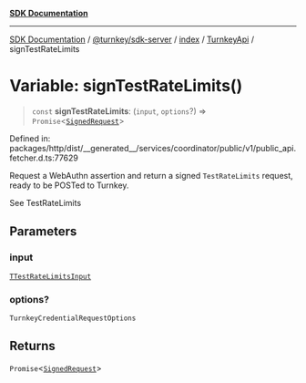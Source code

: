 [**SDK Documentation**](../../../../../../README.mdx)

***

[SDK Documentation](../../../../../../packages.mdx) / [@turnkey/sdk-server](../../../../README.mdx) / [index](../../../README.mdx) / [TurnkeyApi](../README.mdx) / signTestRateLimits

# Variable: signTestRateLimits()

> `const` **signTestRateLimits**: (`input`, `options`?) => `Promise`\<[`SignedRequest`](../../../../../http/index/type-aliases/SignedRequest.mdx)\>

Defined in: packages/http/dist/\_\_generated\_\_/services/coordinator/public/v1/public\_api.fetcher.d.ts:77629

Request a WebAuthn assertion and return a signed `TestRateLimits` request, ready to be POSTed to Turnkey.

See TestRateLimits

## Parameters

### input

[`TTestRateLimitsInput`](../type-aliases/TTestRateLimitsInput.mdx)

### options?

`TurnkeyCredentialRequestOptions`

## Returns

`Promise`\<[`SignedRequest`](../../../../../http/index/type-aliases/SignedRequest.mdx)\>
